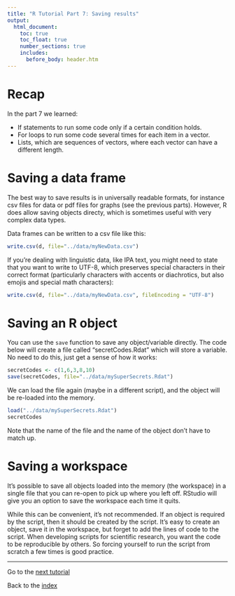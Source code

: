 ```yaml
---
title: "R Tutorial Part 7: Saving results"
output:
  html_document:
    toc: true
    toc_float: true
    number_sections: true
    includes:
      before_body: header.htm
---
```


# Recap

In the part 7 we learned:

-  If statements to run some code only if a certain condition holds.
-  For loops to run some code several times for each item in a vector.
-  Lists, which are sequences of vectors, where each vector can have a different length.

# Saving a data frame

The best way to save results is in universally readable formats, for instance csv files for data or pdf files for graphs (see the previous parts).  However, R does allow saving objects directy, which is sometimes useful with very complex data types.

Data frames can be written to a csv file like this:

```r
write.csv(d, file="../data/myNewData.csv")
```

If you're dealing with linguistic data, like IPA text, you might need to state that you want to write to UTF-8, which preserves special characters in their correct format (particularly characters with accents or diachrotics, but also emojis and special math characters):

```r
write.csv(d, file="../data/myNewData.csv", fileEncoding = "UTF-8")
```

# Saving an R object

You can use the `save` function to save any object/variable directly.  The code below will create a file called "secretCodes.Rdat" which will store a variable. No need to do this, just get a sense of how it works:

```r
secretCodes <- c(1,6,3,8,10)
save(secretCodes, file="../data/mySuperSecrets.Rdat")
```

We can load the file again (maybe in a different script), and the object will be re-loaded into the memory.

```r
load("../data/mySuperSecrets.Rdat")
secretCodes
```

Note that the name of the file and the name of the object don't have to match up.

# Saving a workspace

It's possible to save all objects loaded into the memory (the workspace) in a single file that you can re-open to pick up where you left off.  RStudio will give you an option to save the workspace each time it quits.  

While this can be convenient, it's not recommended.  If an object is required by the script, then it should be created by the script.  It's easy to create an object, save it in the workspace, but forget to add the lines of code to the script.  When developing scripts for scientific research, you want the code to be reproducible by others.  So forcing yourself to run the script from scratch a few times is good practice.



---

Go to the [next tutorial](IntroToR_8.html)

Back to the [index](../index.html)